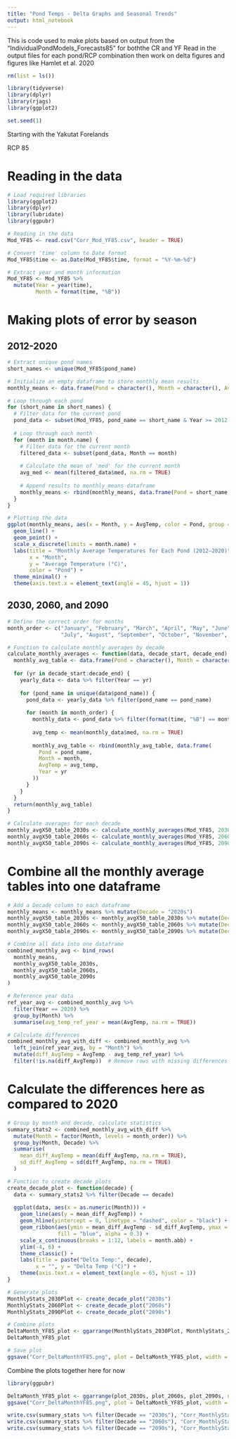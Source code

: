 ```yaml
---
title: "Pond Temps - Delta Graphs and Seasonal Trends"
output: html_notebook
---
```

This is code used to make plots based on output from the "IndividualPondModels_Forecasts85" for boththe CR and YF
Read in the output files for each pond/RCP combination then work on delta figures and figures like Hamlet et al. 2020

```r
rm(list = ls())

library(tidyverse)
library(dplyr)
library(rjags)
library(ggplot2)

set.seed(1)
```

Starting with the Yakutat Forelands

RCP 85

# Reading in the data
```r
# Load required libraries
library(ggplot2)
library(dplyr)
library(lubridate)
library(ggpubr)

# Reading in the data
Mod_YF85 <- read.csv("Corr_Mod_YF85.csv", header = TRUE)

# Convert 'time' column to Date format
Mod_YF85$time <- as.Date(Mod_YF85$time, format = "%Y-%m-%d")

# Extract year and month information
Mod_YF85 <- Mod_YF85 %>%
  mutate(Year = year(time),
         Month = format(time, "%B"))

```

# Making plots of error by season

## 2012-2020
```r
# Extract unique pond names
short_names <- unique(Mod_YF85$pond_name)

# Initialize an empty dataframe to store monthly mean results
monthly_means <- data.frame(Pond = character(), Month = character(), AvgTemp = numeric(), Year = numeric(), stringsAsFactors = FALSE)

# Loop through each pond
for (short_name in short_names) {
  # Filter data for the current pond
  pond_data <- subset(Mod_YF85, pond_name == short_name & Year >= 2012 & Year <= 2020)
  
  # Loop through each month
  for (month in month.name) {
    # Filter data for the current month
    filtered_data <- subset(pond_data, Month == month)
    
    # Calculate the mean of 'med' for the current month
    avg_med <- mean(filtered_data$med, na.rm = TRUE)
    
    # Append results to monthly_means dataframe
    monthly_means <- rbind(monthly_means, data.frame(Pond = short_name, Month = month, AvgTemp = avg_med, Year = 2020))
  }
}

# Plotting the data
ggplot(monthly_means, aes(x = Month, y = AvgTemp, color = Pond, group = Pond)) +
  geom_line() +
  geom_point() +
  scale_x_discrete(limits = month.name) +
  labs(title = "Monthly Average Temperatures for Each Pond (2012–2020)",
       x = "Month",
       y = "Average Temperature (°C)",
       color = "Pond") +
  theme_minimal() +
  theme(axis.text.x = element_text(angle = 45, hjust = 1))

```

## 2030, 2060, and 2090
```r
# Define the correct order for months
month_order <- c("January", "February", "March", "April", "May", "June", 
                 "July", "August", "September", "October", "November", "December")

# Function to calculate monthly averages by decade
calculate_monthly_averages <- function(data, decade_start, decade_end) {
  monthly_avg_table <- data.frame(Pond = character(), Month = character(), AvgTemp = numeric(), Year = integer(), stringsAsFactors = FALSE)
  
  for (yr in decade_start:decade_end) {
    yearly_data <- data %>% filter(Year == yr)
    
    for (pond_name in unique(data$pond_name)) {
      pond_data <- yearly_data %>% filter(pond_name == pond_name)
      
      for (month in month_order) {
        monthly_data <- pond_data %>% filter(format(time, "%B") == month)
        
        avg_temp <- mean(monthly_data$med, na.rm = TRUE)
        
        monthly_avg_table <- rbind(monthly_avg_table, data.frame(
          Pond = pond_name,
          Month = month,
          AvgTemp = avg_temp,
          Year = yr
        ))
      }
    }
  }
  return(monthly_avg_table)
}

# Calculate averages for each decade
monthly_avgX50_table_2030s <- calculate_monthly_averages(Mod_YF85, 2030, 2039)
monthly_avgX50_table_2060s <- calculate_monthly_averages(Mod_YF85, 2060, 2069)
monthly_avgX50_table_2090s <- calculate_monthly_averages(Mod_YF85, 2090, 2099)

```
# Combine all the monthly average tables into one dataframe 

```r
# Add a Decade column to each dataframe
monthly_means <- monthly_means %>% mutate(Decade = "2020s")
monthly_avgX50_table_2030s <- monthly_avgX50_table_2030s %>% mutate(Decade = "2030s")
monthly_avgX50_table_2060s <- monthly_avgX50_table_2060s %>% mutate(Decade = "2060s")
monthly_avgX50_table_2090s <- monthly_avgX50_table_2090s %>% mutate(Decade = "2090s")

# Combine all data into one dataframe
combined_monthly_avg <- bind_rows(
  monthly_means,
  monthly_avgX50_table_2030s,
  monthly_avgX50_table_2060s,
  monthly_avgX50_table_2090s
)

# Reference year data
ref_year_avg <- combined_monthly_avg %>%
  filter(Year == 2020) %>%
  group_by(Month) %>%
  summarise(avg_temp_ref_year = mean(AvgTemp, na.rm = TRUE))

# Calculate differences
combined_monthly_avg_with_diff <- combined_monthly_avg %>%
  left_join(ref_year_avg, by = "Month") %>%
  mutate(diff_AvgTemp = AvgTemp - avg_temp_ref_year) %>%
  filter(!is.na(diff_AvgTemp))  # Remove rows with missing differences


```

# Calculate the differences here as compared to 2020
```r
# Group by month and decade, calculate statistics
summary_stats2 <- combined_monthly_avg_with_diff %>%
  mutate(Month = factor(Month, levels = month_order)) %>%
  group_by(Month, Decade) %>%
  summarise(
    mean_diff_AvgTemp = mean(diff_AvgTemp, na.rm = TRUE),
    sd_diff_AvgTemp = sd(diff_AvgTemp, na.rm = TRUE)
  )

# Function to create decade plots
create_decade_plot <- function(decade) {
  data <- summary_stats2 %>% filter(Decade == decade)
  
  ggplot(data, aes(x = as.numeric(Month))) +
    geom_line(aes(y = mean_diff_AvgTemp)) +
    geom_hline(yintercept = 0, linetype = "dashed", color = "black") +
    geom_ribbon(aes(ymin = mean_diff_AvgTemp - sd_diff_AvgTemp, ymax = mean_diff_AvgTemp + sd_diff_AvgTemp),
                fill = "blue", alpha = 0.3) +
    scale_x_continuous(breaks = 1:12, labels = month.abb) +
    ylim(-4, 6) +
    theme_classic() +
    labs(title = paste("Delta Temp:", decade),
         x = "", y = "Delta Temp (°C)") +
    theme(axis.text.x = element_text(angle = 65, hjust = 1))
}

# Generate plots
MonthlyStats_2030Plot <- create_decade_plot("2030s")
MonthlyStats_2060Plot <- create_decade_plot("2060s")
MonthlyStats_2090Plot <- create_decade_plot("2090s")

# Combine plots
DeltaMonth_YF85_plot <- ggarrange(MonthlyStats_2030Plot, MonthlyStats_2060Plot, MonthlyStats_2090Plot, ncol = 3)
DeltaMonth_YF85_plot

# Save plot
ggsave("Corr_DeltaMonthYF85.png", plot = DeltaMonth_YF85_plot, width = 12, height = 3)

```


Combine the plots together here for now
```r
library(ggpubr)

DeltaMonth_YF85_plot <- ggarrange(plot_2030s, plot_2060s, plot_2090s, ncol = 3)
ggsave("Corr_DeltaMonthYF85.png", plot = DeltaMonth_YF85_plot, width = 12, height = 4)

write.csv(summary_stats %>% filter(Decade == "2030s"), "Corr_MonthlyStatsYF85_2030.csv")
write.csv(summary_stats %>% filter(Decade == "2060s"), "Corr_MonthlyStatsYF85_2060.csv")
write.csv(summary_stats %>% filter(Decade == "2090s"), "Corr_MonthlyStatsYF85_2090.csv")

```

